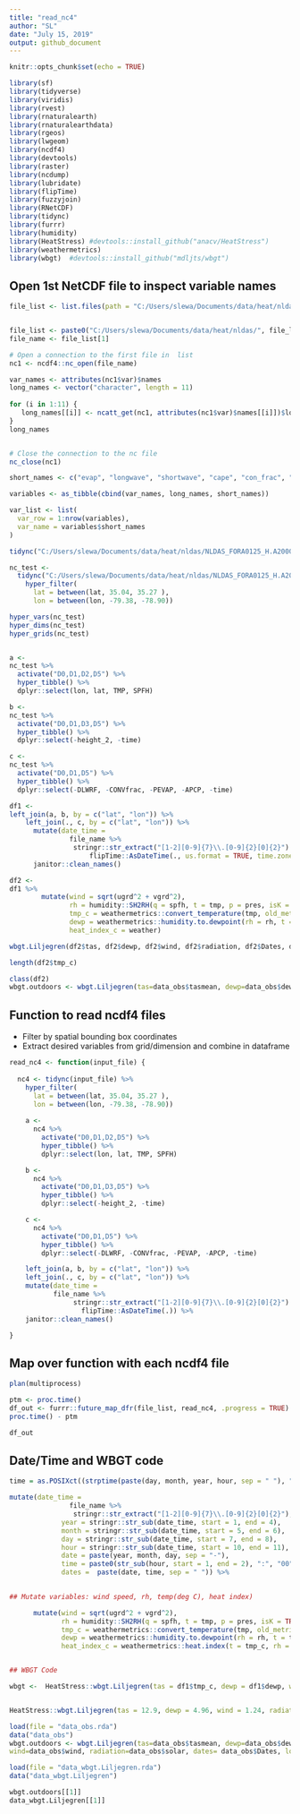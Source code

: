 ```yaml
---
title: "read_nc4"
author: "SL"
date: "July 15, 2019"
output: github_document
---
```


```r
knitr::opts_chunk$set(echo = TRUE)

library(sf)
library(tidyverse)
library(viridis)
library(rvest)
library(rnaturalearth)
library(rnaturalearthdata)
library(rgeos)
library(lwgeom)
library(ncdf4)
library(devtools)
library(raster)
library(ncdump)
library(lubridate)
library(flipTime)
library(fuzzyjoin)
library(RNetCDF)
library(tidync)
library(furrr)
library(humidity)
library(HeatStress) #devtools::install_github("anacv/HeatStress")
library(weathermetrics)
library(wbgt)  #devtools::install_github("mdljts/wbgt")

```


## Open 1st NetCDF file to inspect variable names
```r

file_list <- list.files(path = "C:/Users/slewa/Documents/data/heat/nldas", pattern = "^.*\\.(nc4|NC4|Nc4|Nc4)$")


file_list <- paste0("C:/Users/slewa/Documents/data/heat/nldas/", file_list[1:3])
file_name <- file_list[1]

# Open a connection to the first file in  list
nc1 <- ncdf4::nc_open(file_name)

var_names <- attributes(nc1$var)$names
long_names <- vector("character", length = 11)
  
for (i in 1:11) {
   long_names[[i]] <- ncatt_get(nc1, attributes(nc1$var)$names[[i]])$long_name
}
long_names


# Close the connection to the nc file
nc_close(nc1)
```

```r
short_names <- c("evap", "longwave", "shortwave", "cape", "con_frac", "precip", "sp_humid", "merid_wind", "zonal_wind", "temperature", "pressure")

variables <- as_tibble(cbind(var_names, long_names, short_names))

var_list <- list(
  var_row = 1:nrow(variables),          
  var_name = variables$short_names
)
```



```r

tidync("C:/Users/slewa/Documents/data/heat/nldas/NLDAS_FORA0125_H.A20000101.0000.002.grb.SUB.nc4") %>% activate(grid_identifier) %>% hyper_tibble()

nc_test <-
  tidync("C:/Users/slewa/Documents/data/heat/nldas/NLDAS_FORA0125_H.A20000101.0000.002.grb.SUB.nc4") %>%    
    hyper_filter(
      lat = between(lat, 35.04, 35.27 ),
      lon = between(lon, -79.38, -78.90)) 

hyper_vars(nc_test)
hyper_dims(nc_test)
hyper_grids(nc_test)


a <-
nc_test %>% 
  activate("D0,D1,D2,D5") %>% 
  hyper_tibble() %>% 
  dplyr::select(lon, lat, TMP, SPFH)

b <-
nc_test %>% 
  activate("D0,D1,D3,D5") %>% 
  hyper_tibble() %>% 
  dplyr::select(-height_2, -time)

c <- 
nc_test %>% 
  activate("D0,D1,D5") %>% 
  hyper_tibble() %>% 
  dplyr::select(-DLWRF, -CONVfrac, -PEVAP, -APCP, -time)

df1 <-
left_join(a, b, by = c("lat", "lon")) %>% 
    left_join(., c, by = c("lat", "lon")) %>% 
      mutate(date_time = 
               file_name %>% 
                stringr::str_extract("[1-2][0-9]{7}\\.[0-9]{2}[0]{2}") %>% 
                    flipTime::AsDateTime(., us.format = TRUE, time.zone = "UTC")) %>% 
      janitor::clean_names() 

df2 <-
df1 %>% 
        mutate(wind = sqrt(ugrd^2 + vgrd^2),
               rh = humidity::SH2RH(q = spfh, t = tmp, p = pres, isK = TRUE),
               tmp_c = weathermetrics::convert_temperature(tmp, old_metric = "kelvin", new_metric = "celsius"),
               dewp = weathermetrics::humidity.to.dewpoint(rh = rh, t = tmp_c, temperature.metric = "celsius"),
               heat_index_c = weather)

wbgt.Liljegren(df2$tas, df2$dewp, df2$wind, df2$radiation, df2$Dates, df2$lon, df2$lat)

length(df2$tmp_c)

class(df2)
wbgt.outdoors <- wbgt.Liljegren(tas=data_obs$tasmean, dewp=data_obs$dewp, wind=data_obs$wind, radiation=data_obs$solar, dates= data_obs$Dates, lon=-5.66, lat=40.96)

```


## Function to read ncdf4 files
- Filter by spatial bounding box coordinates
- Extract desired variables from grid/dimension and combine in dataframe

```r

read_nc4 <- function(input_file) {
  
  nc4 <- tidync(input_file) %>%    
    hyper_filter(
      lat = between(lat, 35.04, 35.27 ),
      lon = between(lon, -79.38, -78.90)) 
  
    a <-
      nc4 %>% 
        activate("D0,D1,D2,D5") %>% 
        hyper_tibble() %>% 
        dplyr::select(lon, lat, TMP, SPFH)

    b <-
      nc4 %>% 
        activate("D0,D1,D3,D5") %>% 
        hyper_tibble() %>% 
        dplyr::select(-height_2, -time)

    c <- 
      nc4 %>% 
        activate("D0,D1,D5") %>% 
        hyper_tibble() %>% 
        dplyr::select(-DLWRF, -CONVfrac, -PEVAP, -APCP, -time)

    left_join(a, b, by = c("lat", "lon")) %>% 
    left_join(., c, by = c("lat", "lon")) %>% 
    mutate(date_time = 
           file_name %>% 
                stringr::str_extract("[1-2][0-9]{7}\\.[0-9]{2}[0]{2}") %>% 
                  flipTime::AsDateTime(.)) %>% 
    janitor::clean_names() 

}


```

## Map over function with each ncdf4 file

```r

plan(multiprocess)

ptm <- proc.time()
df_out <- furrr::future_map_dfr(file_list, read_nc4, .progress = TRUE) 
proc.time() - ptm

df_out

```





## Date/Time and WBGT code
```r
time = as.POSIXct((strptime(paste(day, month, year, hour, sep = " "), "%d %m %Y %H%M"))))

mutate(date_time = 
               file_name %>% 
                stringr::str_extract("[1-2][0-9]{7}\\.[0-9]{2}[0]{2}"),
             year = stringr::str_sub(date_time, start = 1, end = 4),
             month = stringr::str_sub(date_time, start = 5, end = 6),
             day = stringr::str_sub(date_time, start = 7, end = 8),
             hour = stringr::str_sub(date_time, start = 10, end = 11),
             date = paste(year, month, day, sep = "-"),
             time = paste0(str_sub(hour, start = 1, end = 2), ":", "00", ":", "00"), 
             dates =  paste(date, time, sep = " ")) %>%   
             

## Mutate variables: wind speed, rh, temp(deg C), heat index)

      mutate(wind = sqrt(ugrd^2 + vgrd^2),
             rh = humidity::SH2RH(q = spfh, t = tmp, p = pres, isK = TRUE),
             tmp_c = weathermetrics::convert_temperature(tmp, old_metric = "kelvin", new_metric = "celsius"),
             dewp = weathermetrics::humidity.to.dewpoint(rh = rh, t = tmp_c, temperature.metric = "celsius"),
             heat_index_c = weathermetrics::heat.index(t = tmp_c, rh = rh, temperature.metric = "celsius", output.metric = "celsius", round = 2))


## WBGT Code

wbgt <-  HeatStress::wbgt.Liljegren(tas = df1$tmp_c, dewp = df1$dewp, wind = df1$wind, radiation = df1$dswrf, dates = df1$date_time, lon = df1$lon, lat = df1$lat)


HeatStress::wbgt.Liljegren(tas = 12.9, dewp = 4.96, wind = 1.24, radiation = 0, dates = "2000-01-01 00:00:00", lon = -79.3, lat = 35.1, tolerance = 1e-04, noNAs = TRUE, swap = FALSE, hour = TRUE)

load(file = "data_obs.rda")
data("data_obs") 
wbgt.outdoors <- wbgt.Liljegren(tas=data_obs$tasmean, dewp=data_obs$dewp, 
wind=data_obs$wind, radiation=data_obs$solar, dates= data_obs$Dates, lon=-5.66, lat=40.96)

load(file = "data_wbgt.Liljegren.rda")
data("data_wbgt.Liljegren") 

wbgt.outdoors[[1]]
data_wbgt.Liljegren[[1]]

```
